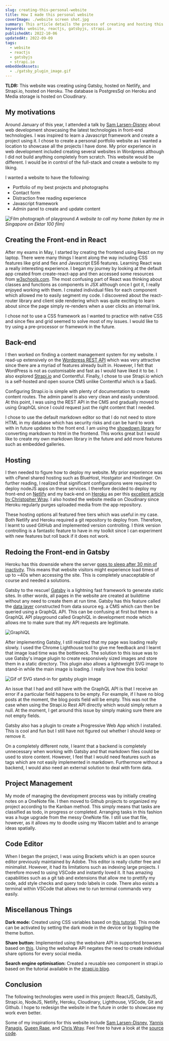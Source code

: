 ```yaml
---
slug: creating-this-personal-website
title: How I made this personal website
coverImage: ./website screen shot.jpg
summary: This article details the process of creating and hosting this personal website using GatsbyJS and Strapi.io CMS. 
keywords: website, reactjs, gatsbyjs, strapi.io
publishedAt: 2022-10-06
updatedAt: 2022-09-09
tags:
  - website
  - reactjs
  - gatsbyjs
  - strapi.io
embeddedAssets: 
  - ./gatsby_plugin_image.gif
---
```


**TLDR:** This website was creating using Gatsby, hosted on Netlify, and Strapi.io, hosted on Heroku. The database is PostgresSql on Heroku and Media storage is hosted on Cloudinary.

## My motivations

Around January of this year, I attended a talk by [Sam Larsen-Disney](https://sld.codes/) about web development showcasing the latest technologies in front-end technologies. I was inspired to learn a Javascript framework and create a project using it. I chose to create a personal portfolio website as I wanted a location to showcase all the projects I have done. My prior experience in web development included creating several websites in Wordpress although I did not build anything completely from scratch. This website would be different. I would be in control of the full-stack and create a website to my liking.

I wanted a website to have the following:
- Portfolio of my best projects and photographs
- Contact form
- Distraction free reading experience
- Javascript framework
- Admin panel to create and update content

![Film photograph of playground](./filmphotoofplayground.jpg)
*A website to call my home (taken by me in Singapore on Ektar 100 film)*

## Creating the Front-end in React
After my exams in May, I started by creating the frontend using React on my laptop. There were many things I learnt along the way including CSS features like grid and flex and Javascript ES6 features. Learning React was a really interesting experience. I began my journey by looking at the default app created from create-react-app and then accessed some resources from [w3schools.com](https://www.w3schools.com/REACT/default.asp). The most confusing part of React was thinking about classes and functions as components in JSX although once I got it, I really enjoyed working with them. I created individual files for each component which allowed me to easily segment my code. I discovered about the react-router library and client side rendering which was quite exciting to learn about since the page simply re-renders when a user clicks an internal link.

I chose not to use a CSS framework as I wanted to practice with native CSS and since flex and grid seemed to solve most of my issues. I would like to try using a pre-processor or framework in the future.

## Back-end
I then worked on finding a content management system for my website. I read-up extensively on the [Wordpress REST API](https://developer.wordpress.org/rest-api/) which was very attractive since there are a myriad of features already built in. However, I felt that WordPress is not as customisable and fast as I would have liked it to be. I also explored [Strapi.io](https://strapi.io/) and Contentful. Finally, I chose to use Strapi.io which is a self-hosted and open source CMS unlike Contentful which is a SaaS. 

Configuring Strapi.io is simple with plenty of documentation to create content routes. The admin panel is also very clean and easily understood. At this point, I was using the REST API in the CMS and gradually moved to using GraphQL since I could request just the right content that I needed.

I chose to use the default markdown editor so that I do not need to store HTML in my database which has security risks and can be hard to work with in future updates to the front end. I am using the [showdown library](http://showdownjs.com/) for converting markdown to html in the frontend. This works great but I would like to create my own markdown library in the future and add more features such as embedded galleries.

## Hosting
I then needed to figure how to deploy my website. My prior experience was with cPanel shared hosting such as BlueHost, Hostgator and Hostinger. On further reading, I realized that significant configurations were required to deploy nodeJS apps on these services. I therefore decided to deploy my front-end on [Netlify](https://www.netlify.com) and my back-end on [Heroku](heroku.com) as per this [excellent article by Christopher Wray](https://strapi.io/blog/how-i-hosted-my-strapi-cms-driven-website-for-free). I also hosted the website media on Cloudinary since Heroku regularly purges uploaded media from the app repository.

These hosting options all featured free tiers which was useful in my case. Both Netlify and Heroku required a git repository to deploy from. Therefore, I learnt to used GitHub and implemented version controlling. I think version controlling is a fantastic feature to have in my toolkit since I can experiment with new features but roll back if it does not work.

## Redoing the Front-end in Gatsby
Heroku has this downside where the server [goes to sleep after 30 min of inactivity](https://hackernoon.com/how-to-prevent-your-free-heroku-dyno-from-sleeping-dggxo3bi2). This means that website visitors might experience load times of up to ~40s when accessing the site. This is completely unacceptable of course and needed a solutions. 

Gatsby to the rescue! [Gatsby](https://www.gatsbyjs.com/) is a lightning fast framework to generate static sites. In other words, all pages in the website are created at buildtime without any need to create them at run time. Gatsby has this feature called the [data layer](https://www.gatsbyjs.com/docs/tutorial/part-4/) constructed from data source eg. a CMS which can then be queried using a GraphQL API. This can be confusing at first but there is a GraphQL API playground called GraphiQL in development mode which allows me to make sure that my API requests are legitimate. 

![GraphiQL](./Graphi_QL.jpg)

After implementing Gatsby, I still realized that my page was loading really slowly. I used the Chrome Lighthouse tool to give me feedback and I learnt that image load time was the bottleneck. The solution to this issue was to use Gatsby's image plugin to create responsively sized images and store them in a static directory. This plugin also allows a lightweight SVG image to stand-in while the main image is loading. I really love how this looks!

<img src={props.data.projectPost.frontmatter.embeddedAssets[0].publicURL} alt="Gif of SVG stand-in for gatsby plugin image" />

An issue that I had and still have with the GraphQL API is that I receive an error if a particular field happens to be empty. For example, if I have no blog posts at the moment, the blog posts field will be empty. This was not the case when using the Strapi.io Rest API directly which would simply return a null. At the moment, I get around this issue by simply making sure there are not empty fields.

Gatsby also has a plugin to create a Progressive Web App which I installed. This is cool and fun but I still have not figured out whether I should keep or remove it.

On a completely different note, I learnt that a backend is completely unnecessary when working with Gatsby and that markdown files could be used to store content. However, I feel that I would need features such as tags which are not easily implemented in markdown. Furthermore without a backend, I would also need an external solution to deal with form data.

## Project Management
My mode of managing the development process was by initially creating notes on a OneNote file. I then moved to Github projects to organized my project according to the Kanban method. This simply means that tasks are classified as todo, in progress or completed. Arranging tasks in this fashion was a huge upgrade from the messy OneNote file. I still use that file, however, as it allows my to doodle using my Wacom tablet and to arrange ideas spatially.

## Code Editor
When I began the project, I was using Brackets which is an open source editor previously maintained by Adobe. This editor is really clutter free and minimalist. However, it had its limitations such as indexing large projects. I therefore moved to using VSCode and instantly loved it. It has amazing capabilities such as a git tab and extensions that allow me to prettify my code, add style checks and query todo labels in code. There also exists a terminal within VSCode that allows me to run terminal commands very easily.

## Miscellanous Things

**Dark mode:** Created using CSS variables based on [this tutorial](https://lukelowrey.com/css-variable-theme-switcher/). This mode can be activated by setting the dark mode in the device or by toggling the theme button.

**Share button:** Implemented using the webshare API in supported browsers based on [this](https://www.telerik.com/blogs/using-web-share-api-react). Using the webshare API negates the need to create individual share options for every social media. 

**Search engine optimisation:** Created a reusable seo component in strapi.io based on the tutorial available in the [strapi.io blog](https://strapi.io/blog/headless-cms-strapi-seo-best-practices). 

## Conclusion
The following technologies were used in this project: ReactJS, GatsbyJS, Strapi.io, NodeJS, Netlify, Heroku, Cloudinary, Lighthouse, VSCode, Git and Github. I hope to redesign the website in the future in order to showcase my work even better.

Some of my inspirations for this website include [Sam Larsen-Disney](https://sld.codes/), [Yannis Panagis](https://yannispanagis.com/), [Queen Raae](https://queen.raae.codes/), and [Chris Wray](https://chriswray.dev/). Feel free to have a look at the [source code](https://github.com/TimothyJNewman/personal-website-gatsby).